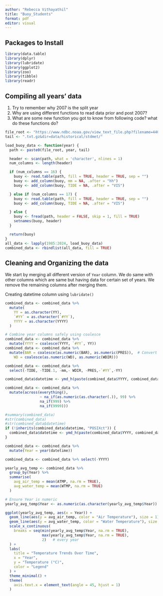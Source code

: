```yaml
---
author: "Rebecca Vithayathil"
title: "Buoy_Students"
format: pdf
editor: visual
---
```


## Packages to Install

```r
library(data.table)
library(dplyr)
library(lubridate)
library(ggplot2)
library(zoo)
library(tibble)
library(readr)
```

## Compiling all years' data

1.  Try to remember why 2007 is the split year
2.  Why are using different functions to read data prior and post 2007?
3.  What are some new function you got to know from following code? what do these functions do?

```r
file_root <- "https://www.ndbc.noaa.gov/view_text_file.php?filename=44013h"
tail <- ".txt.gz&dir=data/historical/stdmet/"

load_buoy_data <- function(year) {
  path <- paste0(file_root, year, tail)

  header <- scan(path, what = 'character', nlines = 1)
  num_columns <- length(header)  

  if (num_columns == 16) {
    buoy <- read.table(path, fill = TRUE, header = TRUE, sep = "")
    buoy <- add_column(buoy, mm = NA, .after = "hh")
    buoy <- add_column(buoy, TIDE = NA, .after = "VIS")

  } else if (num_columns == 17) {
    buoy <- read.table(path, fill = TRUE, header = TRUE, sep = "")
    buoy <- add_column(buoy, TIDE = NA, .after = "VIS")

  } else {
    buoy <- fread(path, header = FALSE, skip = 1, fill = TRUE)
    setnames(buoy, header)
  }

  return(buoy)
}
all_data <- lapply(1985:2024, load_buoy_data)
combined_data <- rbindlist(all_data, fill = TRUE)
```

## Cleaning and Organizing the data

We start by merging all different version of `Year` column. We do same with other columns which are same but having data for certain set of years. We remove the remaining columns after merging them.

Creating datetime column using `lubridate()`

```r
combined_data <- combined_data %>%
  mutate(
    YY = as.character(YY),
    `#YY` = as.character(`#YY`),
    YYYY = as.character(YYYY)
  )

# Combine year columns safely using coalesce
combined_data <- combined_data %>%
  mutate(YYYY = coalesce(YYYY, `#YY`, YY))
combined_data <- combined_data %>%
  mutate(BAR = coalesce(as.numeric(BAR), as.numeric(PRES)),  # Convert BAR and PRES to numeric
    WD = coalesce(as.numeric(WD), as.numeric(WDIR)))

combined_data <- combined_data %>%
  select(-TIDE, -TIDE.1, -mm,- WDIR, -PRES,-`#YY`,-YY)

combined_data$datetime <- ymd_h(paste(combined_data$YYYY, combined_data$MM, combined_data$DD, combined_data$hh, sep = "-"))

combined_data <- combined_data %>%
  mutate(across(everything(), 
                ~ na_if(as.numeric(as.character(.)), 99) %>%
                na_if(999) %>%
                na_if(9999)))

#summary(combined_data)
#str(combined_data)
#str(combined_data$datetime)
if (!inherits(combined_data$datetime, "POSIXct")) {
  combined_data$datetime <- ymd_h(paste(combined_data$YYYY, combined_data$MM, combined_data$DD, combined_data$hh, sep = "-"))
}
```

```r
combined_data <- combined_data %>%
  mutate(Year = year(datetime))

combined_data <- combined_data %>% select(-YYYY)

yearly_avg_temp <- combined_data %>%
  group_by(Year) %>%
  summarise(
    avg_air_temp = mean(ATMP, na.rm = TRUE),
    avg_water_temp = mean(WTMP, na.rm = TRUE)
  )

# Ensure Year is numeric
yearly_avg_temp$Year <- as.numeric(as.character(yearly_avg_temp$Year))

ggplot(yearly_avg_temp, aes(x = Year)) +
  geom_line(aes(y = avg_air_temp, color = "Air Temperature"), size = 1) +
  geom_line(aes(y = avg_water_temp, color = "Water Temperature"), size = 1) +
  scale_x_continuous(
    breaks = seq(min(yearly_avg_temp$Year, na.rm = TRUE),
                 max(yearly_avg_temp$Year, na.rm = TRUE),
                 2)   # every year
  ) +
  labs(
    title = "Temperature Trends Over Time",
    x = "Year", 
    y = "Temperature (°C)", 
    color = "Legend"
  ) +
  theme_minimal() +
  theme(
    axis.text.x = element_text(angle = 45, hjust = 1)
  )


```

# 
